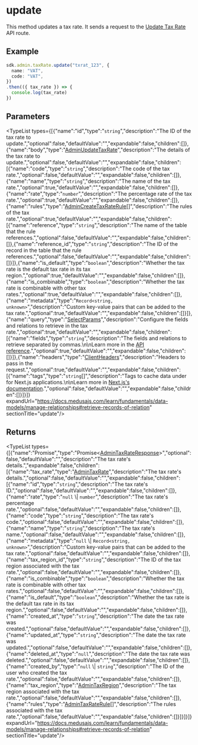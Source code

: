 
# update

This method updates a tax rate. It sends a request to the
[Update Tax Rate](https://docs.medusajs.com/api/admin#tax-rates\_posttaxratesid)
API route.

## Example

```ts
sdk.admin.taxRate.update("txrat_123", {
  name: "VAT",
  code: "VAT",
})
.then(({ tax_rate }) => {
  console.log(tax_rate)
})
```

## Parameters

<TypeList types={[{"name":"id","type":"`string`","description":"The ID of the tax rate to update.","optional":false,"defaultValue":"","expandable":false,"children":[]},{"name":"body","type":"[AdminUpdateTaxRate](../../../../../types/HttpTypes/interfaces/types.HttpTypes.AdminUpdateTaxRate/page.mdx)","description":"The details of the tax rate to update.","optional":false,"defaultValue":"","expandable":false,"children":[{"name":"code","type":"`string`","description":"The code of the tax rate.","optional":false,"defaultValue":"","expandable":false,"children":[]},{"name":"name","type":"`string`","description":"The name of the tax rate.","optional":true,"defaultValue":"","expandable":false,"children":[]},{"name":"rate","type":"`number`","description":"The percentage rate of the tax rate.","optional":true,"defaultValue":"","expandable":false,"children":[]},{"name":"rules","type":"[AdminCreateTaxRateRule](../../../../../types/interfaces/types.AdminCreateTaxRateRule/page.mdx)[]","description":"The rules of the tax rate.","optional":true,"defaultValue":"","expandable":false,"children":[{"name":"reference","type":"`string`","description":"The name of the table that the rule references.","optional":false,"defaultValue":"","expandable":false,"children":[]},{"name":"reference_id","type":"`string`","description":"The ID of the record in the table that the rule references.","optional":false,"defaultValue":"","expandable":false,"children":[]}]},{"name":"is_default","type":"`boolean`","description":"Whether the tax rate is the default tax rate in its tax region.","optional":true,"defaultValue":"","expandable":false,"children":[]},{"name":"is_combinable","type":"`boolean`","description":"Whether the tax rate is combinable with other tax rates.","optional":true,"defaultValue":"","expandable":false,"children":[]},{"name":"metadata","type":"`Record<string, unknown>`","description":"Custom key-value pairs that can be added to the tax rate.","optional":true,"defaultValue":"","expandable":false,"children":[]}]},{"name":"query","type":"[SelectParams](../../../../../types/HttpTypes/interfaces/types.HttpTypes.SelectParams/page.mdx)","description":"Configure the fields and relations to retrieve in the tax rate.","optional":true,"defaultValue":"","expandable":false,"children":[{"name":"fields","type":"`string`","description":"The fields and relations to retrieve separated by commas.\n\nLearn more in the [API reference](https://docs.medusajs.com/api/store#select-fields-and-relations).","optional":true,"defaultValue":"","expandable":false,"children":[]}]},{"name":"headers","type":"[ClientHeaders](../../../types/js_sdk.admin.ClientHeaders/page.mdx)","description":"Headers to pass in the request.","optional":true,"defaultValue":"","expandable":false,"children":[{"name":"tags","type":"`string`[]","description":"Tags to cache data under for Next.js applications.\n\nLearn more in [Next.js's documentation](https://nextjs.org/docs/app/building-your-application/caching#fetch-optionsnexttags-and-revalidatetag).","optional":false,"defaultValue":"","expandable":false,"children":[]}]}]} expandUrl="https://docs.medusajs.com/learn/fundamentals/data-models/manage-relationships#retrieve-records-of-relation" sectionTitle="update"/>

## Returns

<TypeList types={[{"name":"Promise","type":"Promise&#60;[AdminTaxRateResponse](../../../../../types/HttpTypes/interfaces/types.HttpTypes.AdminTaxRateResponse/page.mdx)&#62;","optional":false,"defaultValue":"","description":"The tax rate's details.","expandable":false,"children":[{"name":"tax_rate","type":"[AdminTaxRate](../../../../../types/HttpTypes/interfaces/types.HttpTypes.AdminTaxRate/page.mdx)","description":"The tax rate's details.","optional":false,"defaultValue":"","expandable":false,"children":[{"name":"id","type":"`string`","description":"The tax rate's ID.","optional":false,"defaultValue":"","expandable":false,"children":[]},{"name":"rate","type":"`null` \\| `number`","description":"The tax rate's percentage rate.","optional":false,"defaultValue":"","expandable":false,"children":[]},{"name":"code","type":"`string`","description":"The tax rate's code.","optional":false,"defaultValue":"","expandable":false,"children":[]},{"name":"name","type":"`string`","description":"The tax rate's name.","optional":false,"defaultValue":"","expandable":false,"children":[]},{"name":"metadata","type":"`null` \\| `Record<string, unknown>`","description":"Custom key-value pairs that can be added to the tax rate.","optional":false,"defaultValue":"","expandable":false,"children":[]},{"name":"tax_region_id","type":"`string`","description":"The ID of the tax region associated with the tax rate.","optional":false,"defaultValue":"","expandable":false,"children":[]},{"name":"is_combinable","type":"`boolean`","description":"Whether the tax rate is combinable with other tax rates.","optional":false,"defaultValue":"","expandable":false,"children":[]},{"name":"is_default","type":"`boolean`","description":"Whether the tax rate is the default tax rate in its tax region.","optional":false,"defaultValue":"","expandable":false,"children":[]},{"name":"created_at","type":"`string`","description":"The date the tax rate was created.","optional":false,"defaultValue":"","expandable":false,"children":[]},{"name":"updated_at","type":"`string`","description":"The date the tax rate was updated.","optional":false,"defaultValue":"","expandable":false,"children":[]},{"name":"deleted_at","type":"`null`","description":"The date the tax rate was deleted.","optional":false,"defaultValue":"","expandable":false,"children":[]},{"name":"created_by","type":"`null` \\| `string`","description":"The ID of the user who created the tax rate.","optional":false,"defaultValue":"","expandable":false,"children":[]},{"name":"tax_region","type":"[AdminTaxRegion](../../../../../types/HttpTypes/interfaces/types.HttpTypes.AdminTaxRegion/page.mdx)","description":"The tax region associated with the tax rate.","optional":false,"defaultValue":"","expandable":false,"children":[]},{"name":"rules","type":"[AdminTaxRateRule](../../../../../types/HttpTypes/interfaces/types.HttpTypes.AdminTaxRateRule/page.mdx)[]","description":"The rules associated with the tax rate.","optional":false,"defaultValue":"","expandable":false,"children":[]}]}]}]} expandUrl="https://docs.medusajs.com/learn/fundamentals/data-models/manage-relationships#retrieve-records-of-relation" sectionTitle="update"/>
